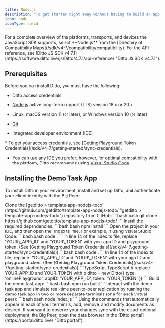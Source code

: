 ```yaml
---
title: Node.js
description: "To get started right away without having to build an app from scratch, explore with the Ditto ready-to-use demo task app."
icon: node
iconType: solid
---
```


<Info>
  For a complete overview of the platforms, transports, and devices the JavaScript SDK supports, select **Node.js** from the [Directory of Compatibility Maps](/sdk/v4-7/compatibility/compatibility).
</Info>

<Info>
For the API reference, see [Ditto JS SDK v4.7.1](https://software.ditto.live/js/Ditto/4.7.1/api-reference/ "Ditto JS SDK v4.7.1").
</Info>

## Prerequisites

Before you can install Ditto, you must have the following:

*   Ditto access credentials

*   [Node.js](https://nodejs.org/en/ "Node.js") active long-term support (LTS) version 18.x or 20.x

*   Linux, macOS version 11 (or later), or Windows version 10 (or later)

*   [Git](https://git-scm.com/downloads "Git")

*   Integrated developer environment (IDE)


<Info>
* To get your access credentials, see [Getting Playground Token Credentials](/sdk/v4-7/getting-started/sync-credentials).

*   You can use any IDE you prefer; however, for optimal compatibility with the platform, Ditto recommends using [Visual Studio Code](https://code.visualstudio.com/download "Visual Studio Code").
</Info>


## Installing the Demo Task App

To install Ditto in your environment, install and set up Ditto, and authenticate your client identity with the Big Peer:

<Steps>
  <Step >
    Clone the [getditto > template-app-nodejs-todo](https://github.com/getditto/template-app-nodejs-todo/ "getditto > template-app-nodejs-todo") repository from GitHub:
  ```bash bash
  git clone https://github.com/getditto/template-app-nodejs-todo/
  ```
  </Step>
  <Step>
  Install the required dependencies:
  ```bash bash
  npm install
  ```
  </Step>
  <Step>
  Open the project in your IDE, and then open the `index.ts` file. For example, if using Visual Studio Code:
  ```bash bash
 code .
  ```
  </Step>
   <Step >
   In line 14 of the index.ts file, replace 'YOUR\_APP\_ID' and 'YOUR\_TOKEN' with your app ID and playground token. (See [Getting Playground Token Credentials](/sdk/v4-7/getting-started/sync-credentials)﻿)
  ```bash bash
 code .
  ```
  </Step>
  <Step>
  In line 14 of the index.ts file, replace 'YOUR\_APP\_ID' and 'YOUR\_TOKEN' with your app ID and playground token. (See [Getting Playground Token Credentials](/sdk/v4-7/getting-started/sync-credentials)﻿)
  ```TypeScript TypeScript
// replace YOUR_APP_ID and YOUR_TOKEN with p
ditto = new Ditto({ type: 'onlinePlayground', appID: 'YOUR_APP_ID', token: 'YOUR_TOKEN' })
  ```
  </Step>
    <Step >
Build the demo task app:
  ```bash bash
 npm run build
  ```
  </Step>
    <Step>
Interact with the demo task app and simulate real-time peer-to-peer replication by running the demo task app in two or more separate terminals (one for each virtual peer):
  ```bash bash
node index.js
  ```
  </Step>

  <Step>
  Using the commands that automatically appear in each of your terminals, add, remove, and modify documents as desired.
  </Step>
  <Step>
  If you want to observe your changes sync with the cloud-optional deployment, the Big Peer, open the data browser in the [Ditto portal](https://portal.ditto.live/ "Ditto portal").
  </Step>
</Steps>


